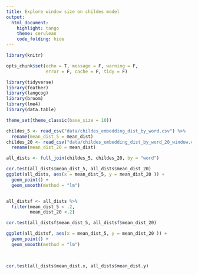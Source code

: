 ```yaml
---
title: Explore window size on childes model
output:
  html_document:
    highlight: tango
    theme: cerulean
    code_folding: hide
---
```


```r
library(knitr)

opts_chunk$set(echo = T, message = F, warning = F, 
               error = F, cache = F, tidy = F)

library(tidyverse)
library(feather)
library(langcog)
library(broom)
library(lme4)
library(data.table)

theme_set(theme_classic(base_size = 10))

```

```r

childes_5 <- read_csv("data/childes_embedding_dist_by_word.csv") %>%
  rename(mean_dist_5 = mean_dist)
childes_20 <- read_csv("data/childes_embedding_dist_by_word_20_window.csv") %>%
  rename(mean_dist_20 = mean_dist)

all_dists <- full_join(childes_5, childes_20, by = "word")

cor.test(all_dists$mean_dist_5, all_dists$mean_dist_20)
ggplot(all_dists, aes(x = mean_dist_5, y = mean_dist_20 )) +
  geom_point() +
  geom_smooth(method = "lm")


all_distsf <- all_dists %>%
  filter(mean_dist_5 < .2,
         mean_dist_20 <.2)

cor.test(all_distsf$mean_dist_5, all_distsf$mean_dist_20)

ggplot(all_distsf, aes(x = mean_dist_5, y = mean_dist_20 )) +
  geom_point() +
  geom_smooth(method = "lm")

  

cor.test(all_dists$mean_dist.x, all_dists$mean_dist.y)


```